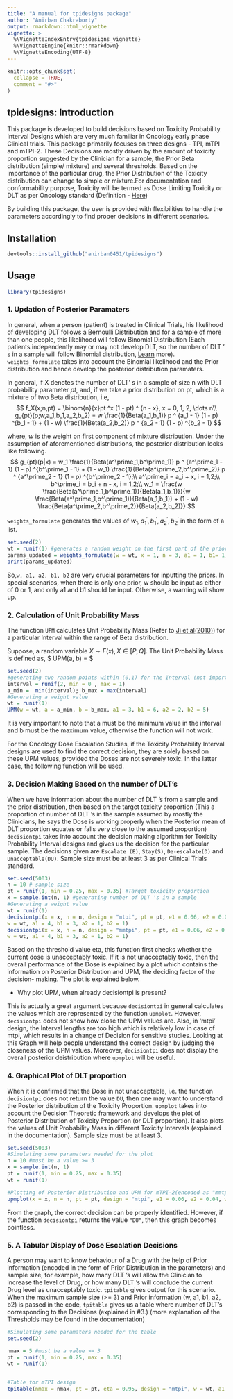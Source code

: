 ```yaml
---
title: "A manual for tpidesigns package"
author: "Anirban Chakraborty"
output: rmarkdown::html_vignette
vignette: >
  %\VignetteIndexEntry{tpidesigns_vignette}
  %\VignetteEngine{knitr::rmarkdown}
  %\VignetteEncoding{UTF-8}
---
```


```r
knitr::opts_chunk$set(
  collapse = TRUE,
  comment = "#>"
)
```

## tpidesigns: Introduction

This package is developed to build decisions based on Toxicity Probability Interval Designs which are very much familiar in Oncology early phase Clinical trials. This package primarily focuses on three designs - TPI, mTPI and mTPI-2. These Decisions are mostly driven by the amount of toxicity proportion suggested by the Clinician for a sample, the Prior Beta distribution (simple/ mixture) and several thresholds. Based on the importance of the particular drug, the Prior Distribution of the Toxicity distribution can change to simple or mixture.For documentation and conformability purpose, Toxicity will be termed as Dose Limiting Toxicity or DLT as per Oncology standard (Definition - [Here](https://www.cancer.gov/publications/dictionaries/cancer-terms/def/dose-limiting))

By building this package, the user is provided with flexibilities to handle the parameters accordingly to find proper decisions in different scenarios. 

## Installation

``` r
devtools::install_github("anirban0451/tpidesigns")
```

## Usage

```r
library(tpidesigns)
```

### 1\. Updation of Posterior Paramaters

In general, when a person (patient) is treated in Clinical Trials, his likelihood of developing DLT follows a Bernoulli Distribution and for a sample of more than one people, this likelihood will follow Binomial Distribution (Each patients independently may or may not develop DLT, so the number of DLT ' s in a sample will follow Binomial distribution, [Learn](https://en.wikipedia.org/wiki/Bernoulli_distribution#Related_distributions) more). `weights_formulate` takes into account the Binomial likelihood and the Prior distribution and hence develop the posterior distribution paramaters. 

In general, if X denotes the number of DLT' s in a sample of size n with DLT probability parameter $pt$, and, if we take a prior distribution on pt, which is a mixture of two Beta distribution, i.e,
$$
f_X(x;n,pt) = \binom{n}{x}pt ^x (1 - pt) ^ {n - x}, x = 0, 1, 2, \dots n\\
g_{pt}(p;w,a_1,b_1,a_2,b_2) = w  \frac{1}{Beta(a_1,b_1)} p ^ {a_1 - 1} (1 - p) ^{b_1 - 1} + (1 - w)  \frac{1}{Beta(a_2,b_2)} p ^ {a_2 - 1} (1 - p) ^{b_2 - 1} 
$$

where, $w$ is the weight on first component of mixture distribution. Under the assumption of aforementioned distributions, the posterior distribution looks like following.
$$
g_{pt}(p|x) = w_1  \frac{1}{Beta(a^\prime_1,b^\prime_1)} p ^ {a^\prime_1 - 1} (1 - p) ^{b^\prime_1 - 1} + (1 - w_1)  \frac{1}{Beta(a^\prime_2,b^\prime_2)} p ^ {a^\prime_2 - 1} (1 - p) ^{b^\prime_2 - 1};\\
a^\prime_i = a_i + x, i = 1,2;\\
b^\prime_i = b_i + n - x, i = 1,2;\\
w_1 = \frac{w  \frac{Beta(a^\prime_1,b^\prime_1)}{Beta(a_1,b_1)}}{w \frac{Beta(a^\prime_1,b^\prime_1)}{Beta(a_1,b_1)} + (1 - w)  \frac{Beta(a^\prime_2,b^\prime_2)}{Beta(a_2,b_2)}}
$$

`weights_formulate` generates the values of $w_1, a^\prime_1, b^\prime_1, a^\prime_2, b^\prime_2$ in the form of a list. 

```r
set.seed(2)
wt = runif(1) #generates a random weight on the first part of the prior distribution
params_updated = weights_formulate(w = wt, x = 1, n = 3, a1 = 1, b1= 1, a2 = 3, b2 = 5)
print(params_updated)
```

So,`w, a1, a2, b1, b2` are very crucial parameters for inputting the priors. In special scenarios, when there is only one prior, w should be input as either of 0 or 1, and only a1 and b1 should be input. Otherwise, a warning will show up.

### 2\. Calculation of Unit Probability Mass

The function `UPM` calculates Unit Probability Mass (Refer to [Ji et al(2010)](https://journals.sagepub.com/doi/pdf/10.1177/1740774510382799)) for a particular Interval within the range of Beta distribution.

Suppose, a random variable $X \sim F(x), X\in[P,Q]$. The Unit Probability Mass is defined as, $ UPM(a, b) = \frac{F(b) - F(a)}{b - a}$

```r
set.seed(2)
#generating two random points within (0,1) for the Interval (not important, just for the sake of example)
interval = runif(2, min = 0 , max = 1)
a_min =  min(interval); b_max = max(interval)
#Generating a weight value
wt = runif(1) 
UPM(w = wt, a = a_min, b = b_max, a1 = 3, b1 = 6, a2 = 2, b2 = 5)
```
It is very important to note that a must be the minimum value in the interval and b must be the maximum value, otherwise the function will not work.

For the Oncology Dose Escalation Studies, if the Toxicity Probability Interval designs are used to find the correct decision, they are solely based on these UPM values, provided the Doses are not severely toxic. In the latter case, the following function will be used.

### 3\. Decision Making Based on the number of DLT's

When we have information about the number of DLT 's from a sample and the prior distribution, then based on the target toxicity proportion (This a proportion of number of DLT 's in the sample assumed by mostly the Clinicians, he says the Dose is working properly when the Posterior mean of DLT proportion equates or falls very close to the assumed proportion) `decisiontpi` takes into account the decision making algorithm for Toxicity Probability Interval designs and gives us the decision for the particular sample. The decisions given are `Escalate (E)`, `Stay(S)`, `De-escalate(D)` and `Unacceptable(DU)`. Sample size must be at least 3 as per Clinical Trials standard.

``` r
set.seed(5003)
n = 10 # sample size
pt = runif(1, min = 0.25, max = 0.35) #Target toxicity proportion 
x = sample.int(n, 1) #generating number of DLT 's in a sample
#Generating a weight value
wt = runif(1) 
decisiontpi(x = x, n = n, design = "mtpi", pt = pt, e1 = 0.06, e2 = 0.04, eta = 0.95,
w = wt, a1 = 4, b1 = 3, a2 = 1, b2 = 1)
decisiontpi(x = x, n = n, design = "mmtpi", pt = pt, e1 = 0.06, e2 = 0.04, eta = 0.95,
w = wt, a1 = 4, b1 = 3, a2 = 1, b2 = 1)
```

Based on the threshold value eta, this function first checks whether the current dose is unacceptably toxic. If it is not unacceptably toxic, then the overall performance of the Dose is explained by a plot which contains the information on Posterior Distribution and UPM, the deciding factor of the decision- making. The plot is explained below.

* Why plot UPM, when already decisiontpi is present?

This is actually a great argument because `decisiontpi` in general calculates the values which are represented by the function `upmplot`. However, `decisiontpi` does not show how close the UPM values are. Also, in 'mtpi' design, the Interval lengths are too high which is relatively low in case of mtpi, which results in a change of Decision for sensitive studies. Looking at this Graph will help people understand the correct design by judging the closeness of the UPM values. Moreover, `decisiontpi` does not display the overall posterior deistribution where `upmplot` will be useful.

### 4\. Graphical Plot of DLT proportion

When it is confirmed that the Dose in not unacceptable, i.e. the function `decisiontpi` does not return the value `DU`, then one may want to understand the Posterior distribution of the Toxicity Proportion. `upmplot` takes into account the Decision Theoretic framework and develops the plot of Posterior Distribution of Toxicity Proportion (or DLT proportion). It also plots the values of Unit Probability Mass in different Toxicity Intervals (explained in the documentation). Sample size must be at least 3.

```r
set.seed(5003)
#Simulating some paramaters needed for the plot
n = 10 #must be a value >= 3
x = sample.int(n, 1)
pt = runif(1, min = 0.25, max = 0.35)
wt = runif(1)

#Plotting of Posterior Distribution and UPM for mTPI-2(encoded as "mmtpi" design) design
upmplot(x = x, n = n, pt = pt, design = "mtpi", e1 = 0.06, e2 = 0.04, w = wt, a1 = 4, b1 = 3, a2 = 1, b2 = 1) 

```

From the graph, the correct decision can be properly identified. However, if the function `decisiontpi` returns the value `"DU"`, then this graph becomes pointless.


### 5\. A Tabular Display of Dose Escalation Decisions

A person may want to know behaviour of a Drug with the help of Prior information (encoded in the form of Prior Distribution in the parameters) and sample size, for example, how many DLT 's will allow the Clinician to increase the level of Drug, or how many DLT 's will conclude the current Drug level as unacceptably toxic. `tpitable` gives output for this scenario. When the maximum sample size (>= 3) and Prior information (w, a1, b1, a2, b2) is passed in the code, `tpitable` gives us a table where number of DLT's corresponding to the Decisions (explained in #3.) (more explanation of the Thresholds may be found in the documentation)

```r
#Simulating some paramaters needed for the table
set.seed(2)

nmax = 5 #must be a value >= 3
pt = runif(1, min = 0.25, max = 0.35)
wt = runif(1)


#Table for mTPI design
tpitable(nmax = nmax, pt = pt, eta = 0.95, design = "mtpi", w = wt, a1 = 1, a2 = 1, b1 = 4, b2 = 6) 
```
